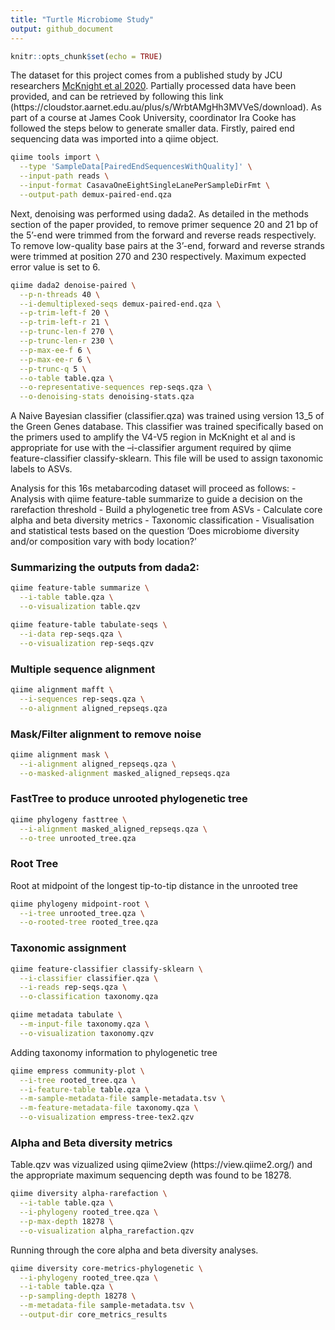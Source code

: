```yaml
---
title: "Turtle Microbiome Study"
output: github_document
---
```

```r
knitr::opts_chunk$set(echo = TRUE)
```

The dataset for this project comes from a published study by JCU researchers [McKnight et al 2020](https://www.microbiologyresearch.org/content/journal/micro/10.1099/mic.0.000904). Partially processed data have been
provided, and can be retrieved by following this link (https://cloudstor.aarnet.edu.au/plus/s/WrbtAMgHh3MVVeS/download). As part of a course at James Cook University, coordinator Ira Cooke has followed the steps below 
to generate smaller data. Firstly, paired end sequencing data was imported into a qiime object.

```bash
qiime tools import \
  --type 'SampleData[PairedEndSequencesWithQuality]' \
  --input-path reads \
  --input-format CasavaOneEightSingleLanePerSampleDirFmt \
  --output-path demux-paired-end.qza
```

Next, denoising was performed using dada2. As detailed in the methods section of the paper provided, to remove primer sequence 20 and 21 bp of the 5'-end were trimmed from the forward and reverse reads respectively. To remove low-quality base pairs at the 3'-end, forward and reverse strands were trimmed at position 270 and 230 respectively. Maximum expected error value is set to 6.
```bash
qiime dada2 denoise-paired \
  --p-n-threads 40 \
  --i-demultiplexed-seqs demux-paired-end.qza \
  --p-trim-left-f 20 \
  --p-trim-left-r 21 \
  --p-trunc-len-f 270 \
  --p-trunc-len-r 230 \
  --p-max-ee-f 6 \
  --p-max-ee-r 6 \
  --p-trunc-q 5 \
  --o-table table.qza \
  --o-representative-sequences rep-seqs.qza \
  --o-denoising-stats denoising-stats.qza
```

A Naive Bayesian classifier (classifier.qza) was trained using version 13_5 of the Green Genes database. This classifier was trained specifically based on the primers used to amplify the V4-V5 region in McKnight et al 
and is appropriate for use with the --i-classifier argument required by qiime feature-classifier classify-sklearn. This file will be used to assign taxonomic labels to ASVs.

Analysis for this 16s metabarcoding dataset will proceed as follows:
- Analysis with qiime feature-table summarize to guide a decision on the rarefaction threshold
- Build a phylogenetic tree from ASVs
- Calculate core alpha and beta diversity metrics
- Taxonomic classification
- Visualisation and statistical tests based on the question 'Does microbiome diversity and/or composition vary with body location?'

### Summarizing the outputs from dada2:
```bash
qiime feature-table summarize \
  --i-table table.qza \
  --o-visualization table.qzv
```

```bash
qiime feature-table tabulate-seqs \
  --i-data rep-seqs.qza \
  --o-visualization rep-seqs.qzv
```

### Multiple sequence alignment
```bash
qiime alignment mafft \
  --i-sequences rep-seqs.qza \
  --o-alignment aligned_repseqs.qza
```

### Mask/Filter alignment to remove noise
```bash
qiime alignment mask \
  --i-alignment aligned_repseqs.qza \
  --o-masked-alignment masked_aligned_repseqs.qza
```

### FastTree to produce unrooted phylogenetic tree
```bash
qiime phylogeny fasttree \
  --i-alignment masked_aligned_repseqs.qza \
  --o-tree unrooted_tree.qza
```

### Root Tree 
Root at midpoint of the longest tip-to-tip distance in the unrooted tree
```bash
qiime phylogeny midpoint-root \
  --i-tree unrooted_tree.qza \
  --o-rooted-tree rooted_tree.qza
```

### Taxonomic assignment
```bash
qiime feature-classifier classify-sklearn \
  --i-classifier classifier.qza \
  --i-reads rep-seqs.qza \
  --o-classification taxonomy.qza
```

```bash
qiime metadata tabulate \
  --m-input-file taxonomy.qza \
  --o-visualization taxonomy.qzv
```

Adding taxonomy information to phylogenetic tree

```bash
qiime empress community-plot \
  --i-tree rooted_tree.qza \
  --i-feature-table table.qza \
  --m-sample-metadata-file sample-metadata.tsv \
  --m-feature-metadata-file taxonomy.qza \
  --o-visualization empress-tree-tex2.qzv
```

### Alpha and Beta diversity metrics
Table.qzv was vizualized using qiime2view (https://view.qiime2.org/) and the appropriate maximum sequencing depth was found to be 18278.
```bash
qiime diversity alpha-rarefaction \
  --i-table table.qza \
  --i-phylogeny rooted_tree.qza \
  --p-max-depth 18278 \
  --o-visualization alpha_rarefaction.qzv
```

Running through the core alpha and beta diversity analyses.
```bash
qiime diversity core-metrics-phylogenetic \
  --i-phylogeny rooted_tree.qza \
  --i-table table.qza \
  --p-sampling-depth 18278 \
  --m-metadata-file sample-metadata.tsv \
  --output-dir core_metrics_results
  ```
